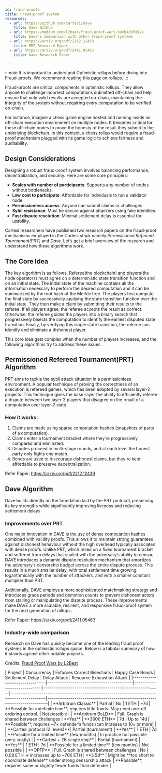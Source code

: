 ```yaml
---
id: fraud-proofs
title: Fraud-proof system
resources:
  - url: https://github.com/cartesi/dave
    title: Dave Github
  - url: https://medium.com/l2beat/fraud-proof-wars-b0cb4d0f452a
    title: Dave's Comparison with other fraud-proof systems
  - url: https://arxiv.org/pdf/2212.12439
    title: PRT Research Paper
  - url: https://arxiv.org/pdf/2411.05463
    title: Dave Research Paper

---
```


:::note 
It is important to understand Optimistic rollups before diving into Fraud-proofs. We recommend reading this [page](../optimistic-rollups) on rollups. 
:::

Fraud-proofs are critical components in optimistic rollups. They allow anyone to challenge incorrect computations submitted off-chain and help ensure that only valid results are accepted on-chain, maintaining the integrity of the system without requiring every computation to be verified on-chain.

For instance, imagine a chess game engine hosted and running inside an off-chain execution environment on multiple nodes. It becomes critical for these off-chain nodes to prove the honesty of the result they submit to the underlying blockchain. In this context, a chess rollup would require a fraud-proof mechanism plugged with its game logic to achieve fairness and auditability. 

## Design Considerations
Designing a robust fraud-proof system involves balancing performance, decentralization, and security. Here are some core principles:
- **Scales with number of participants**: Supports any number of nodes without bottlenecks.
- **Low cost to participate**: Affordable for individuals to run a validator node.
- **Permissionless access**: Anyone can submit claims or challenges.
- **Sybil resistance**: Must be secure against attackers using fake identities.
- **Fast dispute resolution**: Minimal settlement delay is essential for usability.

Cartesi researchers have published two research papers on the fraud-proof mechanisms employed in the Cartesi stack namely *Permissioned Refereed Tournament(PRT)* and *Dave*. Let’s get a brief overview of the research and understand how these algorithms work.

## The Core Idea
The key algorithm is as follows. Referee(the blockchain) and players(the node operators) must agree on a deterministic state transition function and on an initial state. The initial state
of the machine contains all the information necessary to perform the desired computation and it can be summarized by the root hash of the Merkle tree. The players first compute the final state by successively applying the state transition function over the initial state. They then make a claim by submitting their results to the referee. If all players agree, the referee accepts the result as correct. Otherwise, the referee guides the players into a binary search that progressively bisects the computation to identify the earliest disputed state transition. Finally, by verifying this single state transition, the referee can identify and eliminate a dishonest player.

This core idea gets complex when the number of players increases, and the following algorithms try to address these issues.

## Permissioned Refereed Tournament(PRT) Algorithm
PRT aims to tackle the sybil attack situation in a permissionless environment. A popular technique of proving the correctness of an execution is refereed games, which has been adopted by several layer-2 projects. This technique gives the base-layer the ability to efficiently referee a dispute between two layer-2 players that disagree on the result of a computation over layer-2 state.
### How it works:
1. Claims are made using sparse computation hashes (snapshots of parts of a computation).
2. Claims enter a tournament bracket where they’re progressively compared and eliminated.
3. Disputes proceed in multi-stage rounds, and at each level the honest party only fights one match.
4. Bonds are used to discourage dishonest claims, but they're kept affordable to preserve decentralization.

Refer Paper: https://arxiv.org/pdf/2212.12439 

## Dave Algorithm
Dave builds directly on the foundation laid by the PRT protocol, preserving its key strengths while significantly improving liveness and reducing settlement delays. 

### Improvements over PRT
One major innovation in DAVE is the use of dense computation hashes combined with validity proofs. This allows it to maintain strong guarantees against dishonest behaviour without the high overhead typically associated with dense proofs. 
Unlike PRT, which relied on a fixed tournament bracket and suffered from delays that scaled with the adversary’s ability to censor, DAVE introduces a dynamic dispute resolution mechanism that amortizes the adversary’s censorship budget across the entire dispute process. This results in a much smaller delay, with total settlement time growing logarithmically with the number of attackers, and with a smaller constant multiplier than PRT. 

Additionally, DAVE employs a more sophisticated matchmaking strategy and introduces grace periods and demotion counts to prevent dishonest actors from stalling or manipulating the dispute process. These improvements make DAVE a more scalable, resilient, and responsive fraud-proof system for the next generation of rollups.

Refer Paper: https://arxiv.org/pdf/2411.05463

### Industry-wide comparison
Research on Dave has quickly become one of the leading fraud proof systems in the optimistic rollups space. Below is a tabular summary of how it stands against other notable projects.

Credits: [Fraud Proof Wars by L2Beat](https://medium.com/l2beat/fraud-proof-wars-b0cb4d0f452a)

<div style={{ fontSize: "10pt" }}>
| Project                         | Concurrency                                | Enforces Correct Bisections | Happy Case Bonds                        | Settlement Delay | Delay Attack                                                                                   | Resource Exhaustion Attack                                                   |
|---------------------------------|--------------------------------------------|------------------------------|-----------------------------------------|------------------|------------------------------------------------------------------------------------------------|------------------------------------------------------------------------------|
| **Arbitrum Classic**           | Partial                                     | No                           | 1 ETH                                   | ~7d              | **Possible for indefinite time**, requires little funds. May need one-off ordering control.    | Not possible                                                                  |
| **Arbitrum BoLD**              | Full. Graph is shared between challenges    | **Yes**                      | **3600 ETH**                             | 7d               | Up to 14d                                                                                      | **Possible**, requires ~7× defender’s funds (can increase to 10× or more)    |
| **Cartesi protocol (2 levels)**| Partial (tournament)                        | **Yes**                      | 1 ETH                                   | 7d               | **Possible for a limited time** (few months)                                                   | In practice not possible (very costly)                                       |
| **Cartesi + ZK single step**   | Partial (tournament)                        | **Yes**                      | 1 ETH                                   | 7d               | **Possible for a limited time** (few months)                                                   | Not possible                                                                  |
| **OPFP**                       | Full. Graph is shared between challenges    | No                           | 0.08 ETH → increases up to ~700 ETH     | **3.5d**         | Might be **too short to coordinate defense** under strong censorship attack                    | **Possible**, requires same or slightly fewer funds than defender            |
</div>
